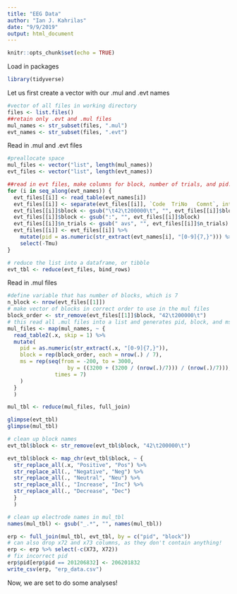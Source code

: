 ```yaml
---
title: "EEG Data"
author: "Ian J. Kahrilas"
date: "9/9/2019"
output: html_document
---
```


```r
knitr::opts_chunk$set(echo = TRUE)
```

Load in packages

```r
library(tidyverse)
```

Let us first create a vector with our .mul and .evt names

```r
#vector of all files in working directory
files <- list.files()
##retain only .evt and .mul files
mul_names <- str_subset(files, ".mul")
evt_names <- str_subset(files, ".evt")
```
Read in .mul and .evt files
```r
#preallocate space
mul_files <- vector("list", length(mul_names))
evt_files <- vector("list", length(evt_names))

##read in evt files, make columns for block, number of trials, and pid. This cleans names up, too.
for (i in seq_along(evt_names)) {
  evt_files[[i]] <- read_table(evt_names[i])
  evt_files[[i]] <- separate(evt_files[[i]], `Code	TriNo	Comnt`, into = c("block", "n_trials"), sep = " ")
  evt_files[[i]]$block <- gsub("\t42\t200000\t", "", evt_files[[i]]$block)
  evt_files[[i]]$block <- gsub(":", "", evt_files[[i]]$block)
  evt_files[[i]]$n_trials <- gsub(" avs", "", evt_files[[i]]$n_trials)
  evt_files[[i]] <- evt_files[[i]] %>% 
    mutate(pid = as.numeric(str_extract(evt_names[i], "[0-9]{7,}"))) %>%
    select(-Tmu)
} 

# reduce the list into a dataframe, or tibble
evt_tbl <- reduce(evt_files, bind_rows)
```
 
Read in .mul files

```r
#define variable that has number of blocks, which is 7
n_block <- nrow(evt_files[[1]])
# make vector of blocks in correct order to use in the mul files
block_order <- str_remove(evt_files[[1]]$block, "42\t200000\t")
# this read all .mul files into a list and generates pid, block, and ms variables
mul_files <- map(mul_names, ~ {
  read_table2(.x, skip = 1) %>%
  mutate(
    pid = as.numeric(str_extract(.x, "[0-9]{7,}")),
    block = rep(block_order, each = nrow(.) / 7),
    ms = rep(seq(from = -200, to = 3000, 
                   by = ((3200 + (3200 / (nrow(.)/7))) / (nrow(.)/7))),
               times = 7)
    )
  }
  )

mul_tbl <- reduce(mul_files, full_join)
```

```r
glimpse(evt_tbl)
glimpse(mul_tbl)
```

```r
# clean up block names
evt_tbl$block <- str_remove(evt_tbl$block, "42\t200000\t")

evt_tbl$block <- map_chr(evt_tbl$block, ~ {
  str_replace_all(.x, "Positive", "Pos") %>%
  str_replace_all(., "Negative", "Neg") %>%
  str_replace_all(., "Neutral", "Neu") %>%
  str_replace_all(., "Increase", "Inc") %>%
  str_replace_all(., "Decrease", "Dec")
  }
  )

# clean up electrode names in mul_tbl
names(mul_tbl) <- gsub("_.*", "", names(mul_tbl))
```

```r
erp <- full_join(mul_tbl, evt_tbl, by = c("pid", "block"))
# can also drop x72 and x73 columns, as they don't contain anything!
erp <- erp %>% select(-c(X73, X72))
# fix incorrect pid
erp$pid[erp$pid == 201206832] <- 206201832
write_csv(erp, "erp_data.csv")
```

Now, we are set to do some analyses!